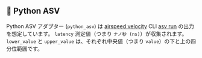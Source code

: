 ## 🐍 Python ASV

Python ASV アダプター (`python_asv`) は [airspeed velocity](https://github.com/airspeed-velocity/asv) CLI [asv run](https://asv.readthedocs.io/en/stable/commands.html#asv-run) の出力を想定しています。
`latency` 測定値（つまり `ナノ秒 (ns)`）が収集されます。
`lower_value` と `upper_value` は、それぞれ中央値（つまり `value`）の下と上の四分位範囲です。